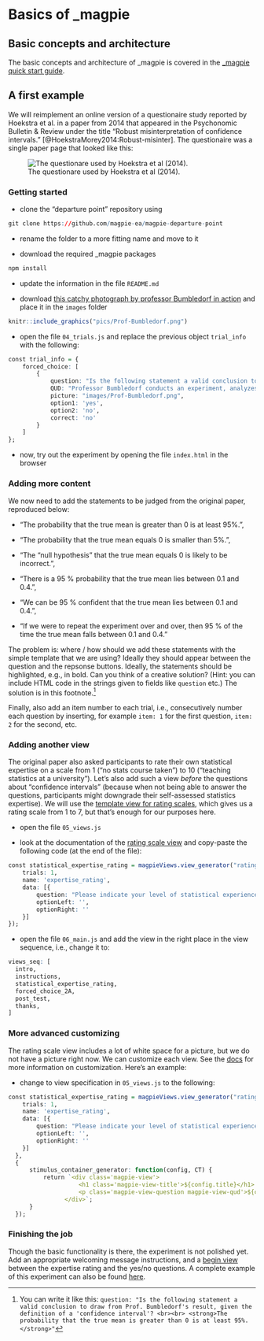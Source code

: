 # Basics of _magpie

## Basic concepts and architecture

The basic concepts and architecture of \_magpie is covered in the [\_magpie quick start guide](https://magpie-ea.github.io/magpie-site/experiments/introduction.html).

## A first example

We will reimplement an online version of a questionaire study reported by Hoekstra et al. in a paper from 2014 that appeared in the  Psychonomic Bulletin & Review under the title "Robust misinterpretation of confidence intervals." [@HoekstraMorey2014:Robust-misinter]. The questionaire was a single paper page that looked like this:

![The questionare used by Hoekstra et al (2014).](https://static-content.springer.com/image/art%3A10.3758%2Fs13423-013-0572-3/MediaObjects/13423_2013_572_Figa_HTML.gif)

### Getting started

- clone the "departure point" repository using

```r
git clone https://github.com/magpie-ea/magpie-departure-point
```

- rename the folder to a more fitting name and move to it

- download the required \_magpie packages

```r
npm install
```

- update the information in the file `README.md`

- download [this catchy photograph by professor Bumbledorf in action](https://magpie-ea.github.io/magpie-esslli-2019-course-material/site/script/pics/Prof-Bumbledorf.png) and place it in the `images` folder

```r
knitr::include_graphics("pics/Prof-Bumbledorf.png")
```

- open the file `04_trials.js` and replace the previous object `trial_info` with the following:

```r
const trial_info = {
    forced_choice: [
        {
            question: "Is the following statement a valid conclusion to draw from Prof. Bumbledorf's result, given the definition of a 'confidence interval'?",
            QUD: "Professor Bumbledorf conducts an experiment, analyzes the data, and reports:",
            picture: "images/Prof-Bumbledorf.png",
            option1: 'yes',
            option2: 'no',
            correct: 'no'
        }
    ]
};
```

- now, try out the experiment by opening the file `index.html` in the browser

### Adding more content

We now need to add the statements to be judged from the original paper, reproduced below:

- "The probability that the true mean is greater than 0 is at least 95%.",
      
- "The probability that the true mean equals 0 is smaller than 5%.",
      
- "The “null hypothesis” that the true mean equals 0 is likely to be incorrect.",
      
- "There is a 95 % probability that the true mean lies between 0.1 and 0.4.",
      
- "We can be 95 % confident that the true mean lies between 0.1 and 0.4.",
      
- "If we were to repeat the experiment over and over, then 95 % of the time the true mean falls between 0.1 and 0.4."

The problem is: where / how should we add these statements with the simple template that we are using? Ideally they should appear between the question and the repsonse buttons. Ideally, the statements should be highlighted, e.g., in bold. Can you think of a creative solution? (Hint: you can include HTML code in the strings given to fields like `question` etc.) The solution is in this footnote.^[You can write it like this: `question: "Is the following statement a valid conclusion to draw from Prof. Bumbledorf's result, given the definition of a 'confidence interval'? <br><br> <strong>The probability that the true mean is greater than 0 is at least 95%.</strong>"`]

Finally, also add an item number to each trial, i.e., consecutively number each question by inserting, for example `item: 1` for the first question, `item: 2` for the second, etc.

### Adding another view

The original paper also asked participants to rate their own statistical expertise on a scale from 1 ("no stats course taken") to 10 ("teaching statistics at a university"). Let's also add such a view *before* the questions about "confidence intervals" (because when not being able to answer the questions, participants might downgrade their self-assessed statistics expertise). We will use the [template view for rating scales](https://magpie-ea.github.io/magpie-docs/01_designing_experiments/01_template_views/#rating-scale), which gives us a rating scale from 1 to 7, but that's enough for our purposes here.

- open the file `05_views.js`

- look at the documentation of the [rating scale view](https://magpie-ea.github.io/magpie-docs/01_designing_experiments/01_template_views/#rating-scale) and copy-paste the following code (at the end of the file):

```r
const statistical_expertise_rating = magpieViews.view_generator("rating_scale", {
    trials: 1,
    name: 'expertise_rating',
    data: [{
        question: "Please indicate your level of statistical experience from 1 (no stats course taken, no practical experience), to 7 (teaching statistics at a university)?",
        optionLeft: '',
        optionRight: ''
    }]
});
```

- open the file `06_main.js` and add the view in the right place in the view sequence, i.e., change it to:

```r
views_seq: [
  intro,
  instructions,
  statistical_expertise_rating,
  forced_choice_2A,
  post_test,
  thanks,
]
```


### More advanced customizing

The rating scale view includes a lot of white space for a picture, but we do not have a picture right now. We can customize each view. See the [docs](https://magpie-ea.github.io/magpie-docs/01_designing_experiments/03_custom_views/) for more information on customization. Here's an example:

- change to view specification in `05_views.js` to the following: 

```r
const statistical_expertise_rating = magpieViews.view_generator("rating_scale", {
    trials: 1,
    name: 'expertise_rating',
    data: [{
        question: "Please indicate your level of statistical experience from 1 (no stats course taken, no practical experience), to 7 (teaching statistics at a university)?",
        optionLeft: '',
        optionRight: ''
    }]
  },
  {
      stimulus_container_generator: function(config, CT) {
          return `<div class='magpie-view'>
                    <h1 class='magpie-view-title'>${config.title}</h1>
                    <p class='magpie-view-question magpie-view-qud'>${config.data[CT].QUD}</p>
                </div>`;
      }
  });
```

### Finishing the job

Though the basic functionality is there, the experiment is not polished yet. Add an appropriate welcoming message instructions, and a [begin view](https://magpie-ea.github.io/magpie-docs/01_designing_experiments/01_template_views/#begin-view) between the expertise rating and the yes/no questions. A complete example of this experiment can also be found [here](https://github.com/magpie-ea/magpie-confidence-interval-interpretation).

